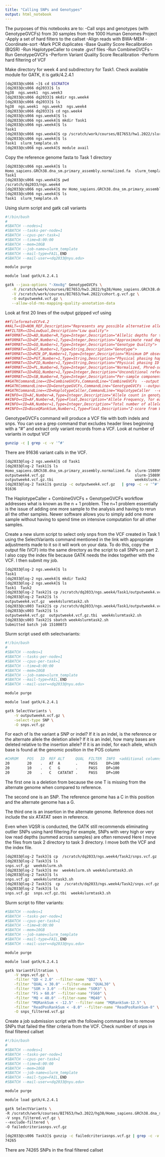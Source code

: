 ```yaml
---
title: "Calling SNPs and Genotypes"
output: html_notebook
---
```


The purposes of this notebooks are to:
-Call snps and genotypes (with GenotypeGVCFs) from 30 samples from the 1000 Human Genomes Project
-Apply a set of hard filters to the callset
  -Align reads with BWA-MEM
  -Coordinate-sort
  -Mark PCR duplicates
  -Base Quality Score Recalibration (BQSR)
  -Run HaplotypeCaller to create .gvcf files
  -Run CombineGVCFs
  -Run GenotypeGVCFs
  -Perform Variant Quality Score Recalibration
  -Perform hard filtering of VCF
  
Make directory for week 4 and subdirectory for Task1. Check available module for GATK, it is gatk/4.2.4.1
```bash
[dq2033@cs066 ~]$ cd $SCRATCH
[dq2033@cs066 dq2033]$ ls
hg38  ngs.week1  ngs.week3
[dq2033@cs066 dq2033]$ mkdir ngs.week4
[dq2033@cs066 dq2033]$ ls
hg38  ngs.week1  ngs.week3  ngs.week4
[dq2033@cs066 dq2033]$ cd ngs.week4
[dq2033@cs066 ngs.week4]$ ls
[dq2033@cs066 ngs.week4]$ mkdir Task1
[dq2033@cs066 ngs.week4]$ ls
Task1
[dq2033@cs066 ngs.week4]$ cp /scratch/work/courses/BI7653/hw1.2022/slurm_template.sh .
[dq2033@cs066 ngs.week4]$ ls
Task1  slurm_template.sh
[dq2033@cs066 ngs.week4]$ module avail
```

Copy the reference genome fasta to Task 1 directory
```bash
[dq2033@cs066 ngs.week4]$ ls
Homo_sapiens.GRCh38.dna_sm.primary_assembly.normalized.fa  slurm_template.sh
Task1
[dq2033@cs066 ngs.week4]$ pwd
/scratch/dq2033/ngs.week4
[dq2033@cs066 ngs.week4]$ mv Homo_sapiens.GRCh38.dna_sm.primary_assembly.normalized.fa /scratch/dq2033/ngs.week4/Task1
[dq2033@cs066 ngs.week4]$ ls
Task1  slurm_template.sh
```

Using slurm script and gatk call variants
```bash
#!/bin/bash
# 
#SBATCH --nodes=1
#SBATCH --tasks-per-node=1
#SBATCH --cpus-per-task=1
#SBATCH --time=8:00:00
#SBATCH --mem=10GB
#SBATCH --job-name=slurm_template
#SBATCH --mail-type=FAIL,END
#SBATCH --mail-user=<dq2033@nyu.edu>

module purge

module load gatk/4.2.4.1

gatk --java-options "-Xmx8g" GenotypeGVCFs \
   -R /scratch/work/courses/BI7653/hw3.2022/hg38/Homo_sapiens.GRCh38.dna_sm.primary_assembly.normalized.fa \
   -V /scratch/work/courses/BI7653/hw4.2022/cohort.g.vcf.gz \
   -O outputweek4.vcf.gz \
   --allow-old-rms-mapping-quality-annotation-data

```

Look at first 20 lines of the output gzipped vcf using
```r
##fileformat=VCFv4.2
##ALT=<ID=NON_REF,Description="Represents any possible alternative allele at this location">
##FILTER=<ID=LowQual,Description="Low quality">
##FORMAT=<ID=AD,Number=R,Type=Integer,Description="Allelic depths for the ref and alt alleles in the order listed">
##FORMAT=<ID=DP,Number=1,Type=Integer,Description="Approximate read depth (reads with MQ=255 or with bad mates are filtered)">
##FORMAT=<ID=GQ,Number=1,Type=Integer,Description="Genotype Quality">
##FORMAT=<ID=GT,Number=1,Type=String,Description="Genotype">
##FORMAT=<ID=MIN_DP,Number=1,Type=Integer,Description="Minimum DP observed within the GVCF block">
##FORMAT=<ID=PGT,Number=1,Type=String,Description="Physical phasing haplotype information, describing how the alternate alleles are phased in relation to one another">
##FORMAT=<ID=PID,Number=1,Type=String,Description="Physical phasing ID information, where each unique ID within a given sample (but not across samples) connects records within a phasing group">
##FORMAT=<ID=PL,Number=G,Type=Integer,Description="Normalized, Phred-scaled likelihoods for genotypes as defined in the VCF specification">
##FORMAT=<ID=RGQ,Number=1,Type=Integer,Description="Unconditional reference genotype confidence, encoded as a phred quality -10*log10 p(genotype call is wrong)">
##FORMAT=<ID=SB,Number=4,Type=Integer,Description="Per-sample component statistics which comprise the Fisher's Exact Test to detect strand bias.">
##GATKCommandLine=<ID=CombineGVCFs,CommandLine="CombineGVCFs  --output cohort.intervals.g.vcf.gz --variant /scratch/courses/BI7653/hw4.2019/gvcfs.list --intervals 1:1-5000000 --intervals 2:1-5000000 --intervals 3:1-5000000 --reference /scratch/courses/BI7653/hw3.2019/hg38/Homo_sapiens.GRCh38.dna_sm.primary_assembly.normalized.fa  --annotation-group StandardAnnotation --disable-tool-default-annotations false --convert-to-base-pair-resolution false --break-bands-at-multiples-of 0 --ignore-variants-starting-outside-interval false --interval-set-rule UNION --interval-padding 0 --interval-exclusion-padding 0 --interval-merging-rule ALL --read-validation-stringency SILENT --seconds-between-progress-updates 10.0 --disable-sequence-dictionary-validation false --create-output-bam-index true --create-output-bam-md5 false --create-output-variant-index true --create-output-variant-md5 false --lenient false --add-output-sam-program-record true --add-output-vcf-command-line true --cloud-prefetch-buffer 40 --cloud-index-prefetch-buffer -1 --disable-bam-index-caching false --help false --version false --showHidden false --verbosity INFO --QUIET false --use-jdk-deflater false --use-jdk-inflater false --gcs-max-retries 20 --disable-tool-default-read-filters false",Version=4.0.2.1,Date="September 25, 2019 5:45:02 PM EDT">
##GATKCommandLine=<ID=GenotypeGVCFs,CommandLine="GenotypeGVCFs --output outputweek4.vcf.gz --variant /scratch/work/courses/BI7653/hw4.2022/cohort.g.vcf.gz --reference /scratch/work/courses/BI7653/hw3.2022/hg38/Homo_sapiens.GRCh38.dna_sm.primary_assembly.normalized.fa --allow-old-rms-mapping-quality-annotation-data true --include-non-variant-sites false --merge-input-intervals false --input-is-somatic false --tumor-lod-to-emit 3.5 --allele-fraction-error 0.001 --keep-combined-raw-annotations false --use-posteriors-to-calculate-qual false --dont-use-dragstr-priors false --use-new-qual-calculator true --annotate-with-num-discovered-alleles false --heterozygosity 0.001 --indel-heterozygosity 1.25E-4 --heterozygosity-stdev 0.01 --standard-min-confidence-threshold-for-calling 30.0 --max-alternate-alleles 6 --max-genotype-count 1024 --sample-ploidy 2 --num-reference-samples-if-no-call 0 --genotype-assignment-method USE_PLS_TO_ASSIGN --call-genotypes false --genomicsdb-use-bcf-codec false --genomicsdb-shared-posixfs-optimizations false --genomicsdb-use-gcs-hdfs-connector false --only-output-calls-starting-in-intervals false --interval-set-rule UNION --interval-padding 0 --interval-exclusion-padding 0 --interval-merging-rule ALL --read-validation-stringency SILENT --seconds-between-progress-updates 10.0 --disable-sequence-dictionary-validation false --create-output-bam-index true --create-output-bam-md5 false --create-output-variant-index true --create-output-variant-md5 false --max-variants-per-shard 0 --lenient false --add-output-sam-program-record true --add-output-vcf-command-line true --cloud-prefetch-buffer 40 --cloud-index-prefetch-buffer -1 --disable-bam-index-caching false --sites-only-vcf-output false --help false --version false --showHidden false --verbosity INFO --QUIET false --use-jdk-deflater false --use-jdk-inflater false --gcs-max-retries 20 --gcs-project-for-requester-pays  --disable-tool-default-read-filters false --disable-tool-default-annotations false --enable-all-annotations false",Version="4.2.4.1",Date="February 20, 2022 11:05:04 AM EST">
##GATKCommandLine=<ID=HaplotypeCaller,CommandLine="HaplotypeCaller  --emit-ref-confidence GVCF --output NA19098.g.vcf --input NA19098.sorted.markdups.bam --reference /scratch/courses/BI7653/hw3.2019/hg38/Homo_sapiens.GRCh38.dna_sm.primary_assembly.normalized.fa  --annotation-group StandardAnnotation --annotation-group StandardHCAnnotation --disable-tool-default-annotations false --gvcf-gq-bands 1 --gvcf-gq-bands 2 --gvcf-gq-bands 3 --gvcf-gq-bands 4 --gvcf-gq-bands 5 --gvcf-gq-bands 6 --gvcf-gq-bands 7 --gvcf-gq-bands 8 --gvcf-gq-bands 9 --gvcf-gq-bands 10 --gvcf-gq-bands 11 --gvcf-gq-bands 12 --gvcf-gq-bands 13 --gvcf-gq-bands 14 --gvcf-gq-bands 15 --gvcf-gq-bands 16 --gvcf-gq-bands 17 --gvcf-gq-bands 18 --gvcf-gq-bands 19 --gvcf-gq-bands 20 --gvcf-gq-bands 21 --gvcf-gq-bands 22 --gvcf-gq-bands 23 --gvcf-gq-bands 24 --gvcf-gq-bands 25 --gvcf-gq-bands 26 --gvcf-gq-bands 27 --gvcf-gq-bands 28 --gvcf-gq-bands 29 --gvcf-gq-bands 30 --gvcf-gq-bands 31 --gvcf-gq-bands 32 --gvcf-gq-bands 33 --gvcf-gq-bands 34 --gvcf-gq-bands 35 --gvcf-gq-bands 36 --gvcf-gq-bands 37 --gvcf-gq-bands 38 --gvcf-gq-bands 39 --gvcf-gq-bands 40 --gvcf-gq-bands 41 --gvcf-gq-bands 42 --gvcf-gq-bands 43 --gvcf-gq-bands 44 --gvcf-gq-bands 45 --gvcf-gq-bands 46 --gvcf-gq-bands 47 --gvcf-gq-bands 48 --gvcf-gq-bands 49 --gvcf-gq-bands 50 --gvcf-gq-bands 51 --gvcf-gq-bands 52 --gvcf-gq-bands 53 --gvcf-gq-bands 54 --gvcf-gq-bands 55 --gvcf-gq-bands 56 --gvcf-gq-bands 57 --gvcf-gq-bands 58 --gvcf-gq-bands 59 --gvcf-gq-bands 60 --gvcf-gq-bands 70 --gvcf-gq-bands 80 --gvcf-gq-bands 90 --gvcf-gq-bands 99 --indel-size-to-eliminate-in-ref-model 10 --use-alleles-trigger false --disable-optimizations false --just-determine-active-regions false --dont-genotype false --dont-trim-active-regions false --max-disc-ar-extension 25 --max-gga-ar-extension 300 --padding-around-indels 150 --padding-around-snps 20 --kmer-size 10 --kmer-size 25 --dont-increase-kmer-sizes-for-cycles false --allow-non-unique-kmers-in-ref false --num-pruning-samples 1 --recover-dangling-heads false --do-not-recover-dangling-branches false --min-dangling-branch-length 4 --consensus false --max-num-haplotypes-in-population 128 --error-correct-kmers false --min-pruning 2 --debug-graph-transformations false --kmer-length-for-read-error-correction 25 --min-observations-for-kmer-to-be-solid 20 --likelihood-calculation-engine PairHMM --base-quality-score-threshold 18 --pair-hmm-gap-continuation-penalty 10 --pair-hmm-implementation FASTEST_AVAILABLE --pcr-indel-model CONSERVATIVE --phred-scaled-global-read-mismapping-rate 45 --native-pair-hmm-threads 4 --native-pair-hmm-use-double-precision false --debug false --use-filtered-reads-for-annotations false --bam-writer-type CALLED_HAPLOTYPES --dont-use-soft-clipped-bases false --capture-assembly-failure-bam false --error-correct-reads false --do-not-run-physical-phasing false --min-base-quality-score 10 --smith-waterman JAVA --use-new-qual-calculator false --annotate-with-num-discovered-alleles false --heterozygosity 0.001 --indel-heterozygosity 1.25E-4 --heterozygosity-stdev 0.01 --standard-min-confidence-threshold-for-calling 10.0 --max-alternate-alleles 6 --max-genotype-count 1024 --sample-ploidy 2 --genotyping-mode DISCOVERY --contamination-fraction-to-filter 0.0 --output-mode EMIT_VARIANTS_ONLY --all-site-pls false --min-assembly-region-size 50 --max-assembly-region-size 300 --assembly-region-padding 100 --max-reads-per-alignment-start 50 --active-probability-threshold 0.002 --max-prob-propagation-distance 50 --interval-set-rule UNION --interval-padding 0 --interval-exclusion-padding 0 --interval-merging-rule ALL --read-validation-stringency SILENT --seconds-between-progress-updates 10.0 --disable-sequence-dictionary-validation false --create-output-bam-index true --create-output-bam-md5 false --create-output-variant-index true --create-output-variant-md5 false --lenient false --add-output-sam-program-record true --add-output-vcf-command-line true --cloud-prefetch-buffer 40 --cloud-index-prefetch-buffer -1 --disable-bam-index-caching false --help false --version false --showHidden false --verbosity INFO --QUIET false --use-jdk-deflater false --use-jdk-inflater false --gcs-max-retries 20 --disable-tool-default-read-filters false --minimum-mapping-quality 20",Version=4.0.2.1,Date="September 23, 2019 9:55:52 PM EDT">
##INFO=<ID=AC,Number=A,Type=Integer,Description="Allele count in genotypes, for each ALT allele, in the same order as listed">
##INFO=<ID=AF,Number=A,Type=Float,Description="Allele Frequency, for each ALT allele, in the same order as listed">
##INFO=<ID=AN,Number=1,Type=Integer,Description="Total number of alleles in called genotypes">
##INFO=<ID=BaseQRankSum,Number=1,Type=Float,Description="Z-score from Wilcoxon rank sum test of Alt Vs. Ref base qualities">
```

GenotypeGVCFs command will produce a VCF file with both indels and snps. You can use a grep command that excludes header lines beginning with a “#” and extract only variant records from a VCF. Look at number of variants in output VCF 
```bash
gunzip -c | grep -c -v '^#'
```

There are 91636 variant calls in the VCF.
```bash
[dq2033@log-2 ngs.week4]$ cd Task1
[dq2033@log-2 Task1]$ ls
Homo_sapiens.GRCh38.dna_sm.primary_assembly.normalized.fa  slurm-15089912.ou
outputweek4.vcf.gz                                         slurm-15089912.out
outputweek4.vcf.gz.tbi                                     week4slurm.sh
[dq2033@log-2 Task1]$ gunzip -c outputweek4.vcf.gz   | grep -c -v '^#'
91636
```

The HaplotypeCaller + CombineGVCFs + GenotypeGVCFs workflow addresses what is known as the n + 1 problem. The n+1 problem essentially is the issue of adding one more sample to the analysis and having to rerun all the other samples. Newer software allows you to simply add one more sample without having to spend time on intensive computation for all other samples.

Create a new slurm script to select only snps from the VCF created in Task 1 using the SelectVariants command mentioned in the link with appropriate adjustments made to it so it will work on your data. To do this, copy the output file (VCF) into the same directory as the script to call SNPs on part 2. I also copy the index file because GATK needs the index together with the VCF. I then submit my job.

```bash
[dq2033@log-2 ngs.week4]$ ls
Task1
[dq2033@log-2 ngs.week4]$ mkdir Task2
[dq2033@log-2 ngs.week4]$ ls
Task1  Task2
[dq2033@log-2 Task2]$ cp /scratch/dq2033/ngs.week4/Task1/outputweek4.vcf.gz .
[dq2033@log-2 Task2]$ ls
outputweek4.vcf.gz  week4slurmtask2.sh
[dq2033@cs003 Task2]$ cp /scratch/dq2033/ngs.week4/Task1/outputweek4.vcf.gz.tbi  .
[dq2033@cs003 Task2]$ ls
outputweek4.vcf.gz  outputweek4.vcf.gz.tbi  week4slurmtask2.sh
[dq2033@cs003 Task2]$ sbatch week4slurmtask2.sh
Submitted batch job 15100073
```

Slurm script used eith selectvariants:
```bash
#!/bin/bash
# 
#SBATCH --nodes=1
#SBATCH --tasks-per-node=1
#SBATCH --cpus-per-task=1
#SBATCH --time=8:00:00
#SBATCH --mem=10GB
#SBATCH --job-name=slurm_template
#SBATCH --mail-type=FAIL,END
#SBATCH --mail-user=<dq2033@nyu.edu>

module purge

module load gatk/4.2.4.1

gatk SelectVariants \
    -V outputweek4.vcf.gz \
    -select-type SNP \
    -O snps.vcf.gz

```

For each of Is the variant a SNP or indel? If it is an indel, is the reference or the alternate allele the deletion allele? If it is an indel, how many bases are deleted relative to the insertion allele? If it is an indel, for each allele, which base is found at the genomic position in the POS column 

```bash
#CHROM    POS   ID  REF ALT     QUAL  FILTER  INFO  <additional columns not shown>
20        20    .   AT  A       .     PASS    DP=100
20        10    .   C   G       .     PASS    DP=100
20        20    .   C   CATATAT .     PASS    DP=100
```

The first one is a deletion from because the one T is missing from the alternate genome when compared to reference.

The second one is an SNP. The reference genome has a C in this position and the alternate genome has a G.

The third one is an insertion in the alternate genome. Reference does not include the six ATATAT seen in reference.

Even when VQSR is conducted, the GATK still recommends eliminating outlier SNPs using hard filtering.For example, SNPs with very high or very low read depths (summed across samples) are often removed
Here I move the files from task 2 directory to task 3 directory. I move both the VCF and the index file.

```bash
[dq2033@log-2 Task3]$ cp  /scratch/dq2033/ngs.week4/Task2/snps.vcf.gz .
[dq2033@log-2 Task3]$ ls
snps.vcf.gz  week4slurm.sh
[dq2033@log-2 Task3]$ mv  week4slurm.sh week4slurmtask3.sh
[dq2033@log-2 Task3]$ ls
snps.vcf.gz  week4slurmtask3.sh
[dq2033@log-2 Task3]$  cp  /scratch/dq2033/ngs.week4/Task2/snps.vcf.gz.tbi .
[dq2033@log-2 Task3]$ ls
snps.vcf.gz  snps.vcf.gz.tbi  week4slurmtask3.sh
```

Slurm script to filter variants:
```bash
#SBATCH --nodes=1
#SBATCH --tasks-per-node=1
#SBATCH --cpus-per-task=1
#SBATCH --time=8:00:00
#SBATCH --mem=10GB
#SBATCH --job-name=slurm_template
#SBATCH --mail-type=FAIL,END
#SBATCH --mail-user=<dq2033@nyu.edu>

module purge

module load gatk/4.2.4.1 

gatk VariantFiltration \
    -V snps.vcf.gz \
    -filter "QD < 2.0" --filter-name "QD2" \
    -filter "QUAL < 30.0" --filter-name "QUAL30" \
    -filter "SOR > 3.0" --filter-name "SOR3" \
    -filter "FS > 60.0" --filter-name "FS60" \
    -filter "MQ < 40.0" --filter-name "MQ40" \
    -filter "MQRankSum < -12.5" --filter-name "MQRankSum-12.5" \
    -filter "ReadPosRankSum < -8.0" --filter-name "ReadPosRankSum-8" \
    -O snps_filtered.vcf.gz
```

Create a job submission script with the following command line to remove SNPs that failed the filter criteria from the VCF. Check number of snps in final filtered callset
```bash
#!/bin/bash
# 
#SBATCH --nodes=1
#SBATCH --tasks-per-node=1
#SBATCH --cpus-per-task=1
#SBATCH --time=8:00:00
#SBATCH --mem=10GB
#SBATCH --job-name=slurm_template
#SBATCH --mail-type=FAIL,END
#SBATCH --mail-user=<dq2033@nyu.edu>

module purge

module load gatk/4.2.4.1

gatk SelectVariants \
-R /scratch/work/courses/BI7653/hw3.2022/hg38/Homo_sapiens.GRCh38.dna_sm.primary_assembly.normalized.fa \
-V snps_filtered.vcf.gz \
--exclude-filtered \
-O failedcriteriasnps.vcf.gz
```

```bash
[dq2033@cs006 Task3]$ gunzip -c failedcriteriasnps.vcf.gz | grep -c -v '^#'
74265
```
There are 74265 SNPs in the final filtered callset
